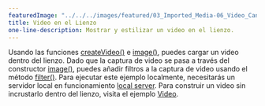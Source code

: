 ---
featuredImage: "../../../images/featured/03_Imported_Media-06_Video_Canvas-thumbnail.png"
title: Video en el Lienzo
one-line-description: Mostrar y estilizar un video en el lienzo.
---

Usando las funciones
<a href="https://p5js.org/reference/#/p5/createVideo" target="_blank">createVideo()</a>
e <a href="https://p5js.org/reference/#/p5/image" target="_blank">image()</a>,
puedes cargar un video dentro del lienzo. Dado que la captura de video se
pasa a través del constructor
<a href="https://p5js.org/reference/#/p5/image" target="_blank">image()</a>,
puedes añadir filtros a la captura de video usando el
método <a href="https://p5js.org/reference/#/p5/filter" target="_blank">filter()</a>.
Para ejecutar este ejemplo localmente, necesitarás un servidor local en funcionamiento
<a href="https://github.com/processing/p5.js/wiki/Local-server">local server</a>.
Para construir un video sin incrustarlo dentro del lienzo, visita el ejemplo
<a href="https://p5js.org/examples/dom-video.html">Video</a>.
